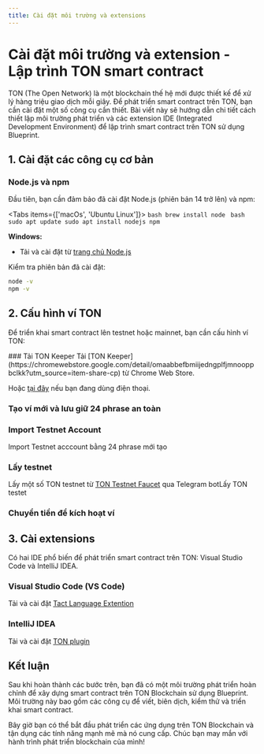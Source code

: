 ```yaml
---
title: Cài đặt môi trường và extensions
---
```


# Cài đặt môi trường và extension - Lập trình TON smart contract

TON (The Open Network) là một blockchain thế hệ mới được thiết kế để xử lý hàng triệu giao dịch mỗi giây. Để phát triển smart contract trên TON, bạn cần cài đặt một số công cụ cần thiết. Bài viết này sẽ hướng dẫn chi tiết cách thiết lập môi trường phát triển và các extension IDE (Integrated Development Environment) để lập trình smart contract trên TON sử dụng Blueprint.

## 1. Cài đặt các công cụ cơ bản

### Node.js và npm

Đầu tiên, bạn cần đảm bảo đã cài đặt Node.js (phiên bản 14 trở lên) và npm:

<Tabs items={['macOs', 'Ubuntu Linux']}>
  <Tab>
    ```bash
    brew install node
    ```
  </Tab>
  <Tab>
    ```bash
    sudo apt update
    sudo apt install nodejs npm
    ```
  </Tab>
</Tabs>

**Windows:**
- Tải và cài đặt từ [trang chủ Node.js](https://nodejs.org)

Kiểm tra phiên bản đã cài đặt:
```bash
node -v
npm -v
```

## 2. Cấu hình ví TON

Để triển khai smart contract lên testnet hoặc mainnet, bạn cần cấu hình ví TON:

  <Steps>
### Tải TON Keeper
Tải [TON Keeper](https://chromewebstore.google.com/detail/omaabbefbmiijedngplfjmnooppbclkk?utm_source=item-share-cp) từ Chrome Web Store.

Hoặc [tại đây](https://play.google.com/store/apps/details?id=com.ton_keeper&hl=en) nếu bạn đang dùng điện thoại.

### Tạo ví mới và lưu giữ 24 phrase an toàn
### Import Testnet Account
Import Testnet acccount bằng 24 phrase mới tạo
### Lấy testnet
Lấy một số TON testnet từ [TON Testnet Faucet](https://t.me/testgiver_ton_bot) qua Telegram botLấy TON testet
### Chuyển tiền để kích hoạt ví

</Steps>

## 3. Cài extensions

Có hai IDE phổ biến để phát triển smart contract trên TON: Visual Studio Code và IntelliJ IDEA.

### Visual Studio Code (VS Code)

Tải và cài đặt [Tact Language Extention](https://marketplace.visualstudio.com/items?itemName=tonstudio.vscode-tact)

### IntelliJ IDEA

Tải và cài đặt [TON plugin](https://plugins.jetbrains.com/plugin/23382-ton)

## Kết luận

Sau khi hoàn thành các bước trên, bạn đã có một môi trường phát triển hoàn chỉnh để xây dựng smart contract trên TON Blockchain sử dụng Blueprint. Môi trường này bao gồm các công cụ để viết, biên dịch, kiểm thử và triển khai smart contract.

Bây giờ bạn có thể bắt đầu phát triển các ứng dụng trên TON Blockchain và tận dụng các tính năng mạnh mẽ mà nó cung cấp. Chúc bạn may mắn với hành trình phát triển blockchain của mình!
